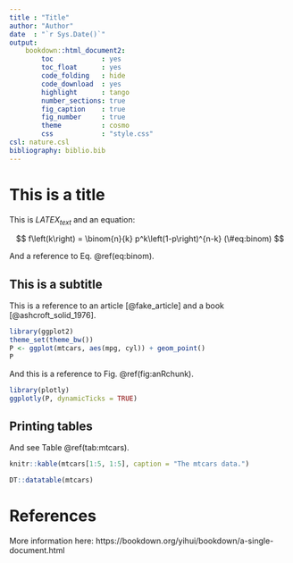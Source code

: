 ```yaml
---
title : "Title"
author: "Author"
date  : "`r Sys.Date()`"
output: 
    bookdown::html_document2: 
        toc            : yes
        toc_float      : yes
        code_folding   : hide
        code_download  : yes
        highlight      : tango
        number_sections: true
        fig_caption    : true
        fig_number     : true
        theme          : cosmo
        css            : "style.css"
csl: nature.csl
bibliography: biblio.bib
---
```


# This is a title

This is $LATEX_{text}$ and an equation:

$$
  f\left(k\right) = \binom{n}{k} p^k\left(1-p\right)^{n-k}
  (\#eq:binom)
$$

And a reference to Eq. \@ref(eq:binom).


## This is a subtitle

This is a reference to an article [@fake_article] and a book [@ashcroft_solid_1976].

```r
library(ggplot2)
theme_set(theme_bw())
P <- ggplot(mtcars, aes(mpg, cyl)) + geom_point()
P
```

And this is a reference to Fig. \@ref(fig:anRchunk).


```r
library(plotly)
ggplotly(P, dynamicTicks = TRUE)
```

## Printing tables

And see Table \@ref(tab:mtcars).

```r
knitr::kable(mtcars[1:5, 1:5], caption = "The mtcars data.")
```

```r
DT::datatable(mtcars)
```


# References

More information here: https://bookdown.org/yihui/bookdown/a-single-document.html
